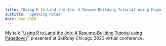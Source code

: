 ```yaml
---
title: "Using R to Land the Job: A Resume-Building Tutorial using Pagedown"
subtitle: "Speaking Roles"
date: May 2020
---
```


My talk "[Using R to Land the Job: A Resume-Building Tutorial using Pagedown](https://www.youtube.com/watch?v=xA7l7N2ktFk)", presented at SatRday Chicago 2020 virtual conference.
